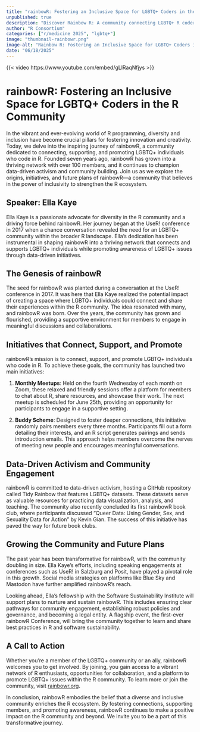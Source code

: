 ```yaml
---
title: "rainbowR: Fostering an Inclusive Space for LGBTQ+ Coders in the R Community"
unpublished: true
description: "Discover Rainbow R: A community connecting LGBTQ+ R coders through activism and support!"
author: "R Consortium"
categories: ["r/medicine 2025", "lgbtq+"]
image: "thumbnail-rainbowr.png"
image-alt: "Rainbow R: Fostering an Inclusive Space for LGBTQ+ Coders in the R Community - Ella Kaye"
date: "06/18/2025"
---
```


{{< video https://www.youtube.com/embed/gLlRaqNfjys >}}

# rainbowR: Fostering an Inclusive Space for LGBTQ+ Coders in the R Community

In the vibrant and ever-evolving world of R programming, diversity and inclusion have become crucial pillars for fostering innovation and creativity. Today, we delve into the inspiring journey of rainbowR, a community dedicated to connecting, supporting, and promoting LGBTQ+ individuals who code in R. Founded seven years ago, rainbowR has grown into a thriving network with over 100 members, and it continues to champion data-driven activism and community building. Join us as we explore the origins, initiatives, and future plans of rainbowR—a community that believes in the power of inclusivity to strengthen the R ecosystem.

## Speaker: Ella Kaye

Ella Kaye is a passionate advocate for diversity in the R community and a driving force behind rainbowR. Her journey began at the UseR! conference in 2017 when a chance conversation revealed the need for an LGBTQ+ community within the broader R landscape. Ella's dedication has been instrumental in shaping rainbowR into a thriving network that connects and supports LGBTQ+ individuals while promoting awareness of LGBTQ+ issues through data-driven initiatives.

## The Genesis of rainbowR

The seed for rainbowR was planted during a conversation at the UseR! conference in 2017. It was here that Ella Kaye realized the potential impact of creating a space where LGBTQ+ individuals could connect and share their experiences within the R community. The idea resonated with many, and rainbowR was born. Over the years, the community has grown and flourished, providing a supportive environment for members to engage in meaningful discussions and collaborations.

## Initiatives that Connect, Support, and Promote

rainbowR's mission is to connect, support, and promote LGBTQ+ individuals who code in R. To achieve these goals, the community has launched two main initiatives:

1. **Monthly Meetups**: Held on the fourth Wednesday of each month on Zoom, these relaxed and friendly sessions offer a platform for members to chat about R, share resources, and showcase their work. The next meetup is scheduled for June 25th, providing an opportunity for participants to engage in a supportive setting.

2. **Buddy Scheme**: Designed to foster deeper connections, this initiative randomly pairs members every three months. Participants fill out a form detailing their interests, and an R script generates pairings and sends introduction emails. This approach helps members overcome the nerves of meeting new people and encourages meaningful conversations.

## Data-Driven Activism and Community Engagement

rainbowR is committed to data-driven activism, hosting a GitHub repository called Tidy Rainbow that features LGBTQ+ datasets. These datasets serve as valuable resources for practicing data visualization, analysis, and teaching. The community also recently concluded its first rainbowR book club, where participants discussed "Queer Data: Using Gender, Sex, and Sexuality Data for Action" by Kevin Gian. The success of this initiative has paved the way for future book clubs.

## Growing the Community and Future Plans

The past year has been transformative for rainbowR, with the community doubling in size. Ella Kaye's efforts, including speaking engagements at conferences such as UseR! in Salzburg and Posit, have played a pivotal role in this growth. Social media strategies on platforms like Blue Sky and Mastodon have further amplified rainbowR's reach.

Looking ahead, Ella's fellowship with the Software Sustainability Institute will support plans to nurture and sustain rainbowR. This includes ensuring clear pathways for community engagement, establishing robust policies and governance, and becoming a legal entity. A flagship event, the first-ever rainbowR Conference, will bring the community together to learn and share best practices in R and software sustainability.

## A Call to Action

Whether you're a member of the LGBTQ+ community or an ally, rainbowR welcomes you to get involved. By joining, you gain access to a vibrant network of R enthusiasts, opportunities for collaboration, and a platform to promote LGBTQ+ issues within the R community. To learn more or join the community, visit [rainbowr.org](https://rainbowr.org).

In conclusion, rainbowR embodies the belief that a diverse and inclusive community enriches the R ecosystem. By fostering connections, supporting members, and promoting awareness, rainbowR continues to make a positive impact on the R community and beyond. We invite you to be a part of this transformative journey.
